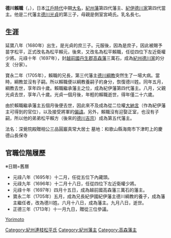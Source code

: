 {{Infobox officeholder
| name               = 德川賴職
| image              = 
| caption            = 

| office            = [[紀州藩|紀州藩]]藩主
| term_start        = 1705年
| term_end          = 1705年
|predecessor        = [[德川綱教|德川綱教]]
| successor         = [[德川吉宗|德川吉宗]]

| office1            = {{link-ja|高森藩|高森藩}}藩主
| term_start1        = 1697年
| term_end1          = 1705年
|predecessor1        = {{small|新設}}
| successor1         = {{link-ja|松平宗長|松平宗長}}

| birth_name         = 	
| birth_date         = {{birth date|1680|2|17}}<br>（延宝8年1月17日）
| birth_place        = 
| death_date         = {{death date and age|1705|10|25|1680|2|17}}<br>（宝永2年9月8日）
| death_place        = 
| module             = {{日本武士|child=yes
| 時代 = [[江戶時代|江戶時代]]中期
| 改名 = 長七（[[幼名|幼名]]）→松平賴元→松平賴職→德川賴職
| 別名 = 賴元 
| 諡号 = 
| 神号 = 
| 戒名 = 深覺院殿贈相公三品圓巌真常大居士
| 霊名 = 
| 墓所 = [[長保寺|長保寺]]（[[和歌山縣|和歌山縣]][[海南市|海南市]]）
| 官位 = [[從五位下|從五位下]][[內藏頭|內藏頭]]、[[從四位下|從四位下]][[近衛府|左近衛權少將]]、贈[[從三位|從三位]][[參議|參議]]
| 幕府 = 
| 主君 = 
| 藩   = [[越前国|越前]][[高森藩|高森藩]]主→[[紀州藩|紀州藩]]主
| 氏族 = [[松平氏|松平氏]]→[[德川氏|德川氏]]（[[紀州德川家|紀州德川家]]）
| 父 = [[德川光貞|德川光貞]]
| 母 = [[真如院|真如院]]
| 養父 = ''[[德川綱教|德川綱教]]''
| 兄 = 綱教、[[德川次郎吉|次郎吉]]
| 弟 = [[德川吉宗|吉宗]]
| 妹 = 榮姬（[[上杉綱憲|上杉綱憲]]正室）、光姬（[[一條冬經|一條冬經]]室）、育姬（[[佐竹義苗|佐竹義苗]]正室）、綱姬
| 養子 = '''''吉宗'''''
 }}
}}
'''德川賴職'''（{{jpn|j=徳川 頼職|kana=とくがわ よりもと|rm= Tokugawa Yorimoto|kyu=德川 賴職}}，{{bd|1680年|2月17日|1705年|10月25日|}}），日本[[江戶時代|江戶時代]]中期[[大名_(稱謂)|大名]]，[[紀州藩|紀州藩]]第四代藩主、[[紀伊德川家|紀伊德川家]]第四代當主。他是二代藩主[[德川光貞|德川光貞]]的第三子，母親是側室宮崎氏。乳名長七。

==生涯==

延寶八年（1680年）出生，是光貞的庶三子。元服後，因為是庶子，因此被賜予苗字松平，正式改名為松平賴元，後來，又改名為松平賴職，任從四位下左近衛權少將。元祿十年（1697年），封[[越前國|越前國]][[丹生郡|丹生郡]][[高森藩|高森藩]]三萬石，成為[[紀州德川家|紀州德川家]]的分支（分家）。

寶永二年（1705年），賴職的兄長，第三代藩主[[德川綱教|德川綱教]]突然生了一場大病。當時，綱教並沒有子嗣。所以賴職便以綱教養嗣子的身分，恢復德川姓。同年五月，綱教去世，享年四十歲。賴職繼承藩主之位，成為紀伊藩第四代藩主。八月，父親光貞去世，享年八十歲。光貞一個月後，年輕的賴職逝世，得年僅二十六歲。

由於賴職繼承藩主五個月後便去世，因此來不及成為從二位權[[大納言|大納言]]（作為紀伊藩主可得到的官位），以及接受將軍的[[名諱#偏諱|偏諱]]。另外，賴職沒有迎娶正室，也沒有子嗣，所以他的弟弟松平賴方（後來的[[德川吉宗|德川吉宗]]）成為第五代藩主。

法名：深覺院殿贈相公三品圓巖真常大居士
墓地：和歌山縣海南市下津町上的慶德山長保寺

==官職位階履歷==
※日期=舊曆
*元祿八年（1695年）十二月，任從五位下內藏頭。
*元祿九年（1696年）十二月十八日，任從四位下左近衛權少將。
*元祿十年（1697年）四月十五日，成為越前國高森藩三萬石的藩主。
*寶永二年（1705年）五月，成為兄長紀伊國紀伊藩主德川綱教的養子，成為藩主繼任者，改為德川姓。六月十八日，成為藩主。九月八日，逝世。
*正德三年（1713年）十一月九日，贈從三位參議。

{{紀州德川家}}
{{高森藩主}}
{{紀州藩主}}
{{DEFAULTSORT:Tokugawa, Yorimoto}}
[[category:紀州德川家|Yorimoto]]
[[Category:紀州連枝松平氏|Category:紀州連枝松平氏]]
[[Category:紀州藩主|Category:紀州藩主]]
[[Category:高森藩主|Category:高森藩主]]